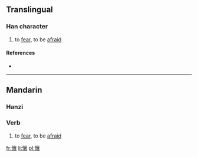 ==Translingual==

===Han character===
{{Han char|rn=61|rad=心|as=17|sn=20|four=9003<sub>2</sub>|canj=心卜口女 (PYRV)}}
#to [[fear]], to be [[afraid]]

====References====
* {{Han ref|kx=0408.320|dkj=11476|dj=0750.070|hdz=42370.200|uh=61F9|ud=25081|bh=F44A|bd=62538}}

----

==Mandarin==

===Hanzi===
{{cmn-hanzi|pin=[[ràng]] ([[rang4]])|wg=jang<sup>4</sup>}}

===Verb===
#to [[fear]], to be [[afraid]]

[[fr:懹]]
[[li:懹]]
[[pl:懹]]